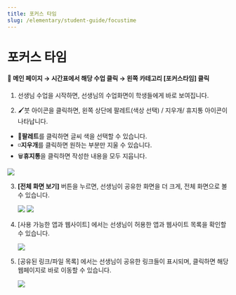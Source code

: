 ```yaml
---
title: 포커스 타임
slug: /elementary/student-guide/focustime
---
```



# 포커스 타임

#### 📍 메인 페이지 → 시간표에서 해당 수업 클릭 → 왼쪽 카테고리 [포커스타임] 클릭

1. 선생님 수업을 시작하면, 선생님의 수업화면이 학생들에게 바로 보여집니다.

2. 🖌️붓 아이콘을 클릭하면, 왼쪽 상단에 팔레트(색상 선택) / 지우개/ 휴지통 아이콘이 나타납니다.

- 🎨**팔레트**를 클릭하면 글씨 색을 선택할 수 있습니다.
- ◽️**지우개**를 클릭하면 원하는 부분만 지울 수 있습니다.
- 🗑️**휴지통**을 클릭하면 작성한 내용을 모두 지웁니다.

<Image src="/img/kr/elementary/student/09-01.jpg" size="lg" />

3. **[전체 화면 보기]** 버튼을 누르면, 선생님이 공유한 화면을 더 크게, 전체 화면으로 볼 수 있습니다.

   <Image src="/img/kr/elementary/student/09-02.jpg" size="lg" />
   <Image src="/img/kr/elementary/student/09-03.jpg" size="lg" />

4. [사용 가능한 앱과 웹사이트] 에서는 선생님이 허용한 앱과 웹사이트 목록을 확인할 수 있습니다.

   <Image src="/img/kr/elementary/student/09-04.jpg" size="lg" />

5. [공유된 링크/파일 목록] 에서는 선생님이 공유한 링크들이 표시되며, 클릭하면 해당 웹페이지로 바로 이동할 수 있습니다.

   <Image src="/img/kr/elementary/student/09-05.jpg" size="lg" />
